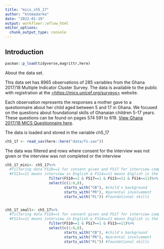 ```yaml
---
title: "mics_ch5_17"
author: "ktemadarko"
date: "2022-01-19"
output: workflowr::wflow_html
editor_options:
  chunk_output_type: console
---
```


## Introduction

```r
pacman::p_load(tidyverse,magrittr,here)
```

About the data set.

This data set has 8965 observations of 285 variables from the Ghana 2017/18 Multiple Indicator Cluster Survey.
The data is available to the public with registration at the [<https://mics.unicef.org/surveys>](https://mics.unicef.org/surveys) website.

Each observation represents the responses a mother gave to a questionnaire about her child aged between 5 and 17 in Ghana.
We focused on the questions about foundational skills of Ghanaian children 5-17 years.
These questions can be found on pages 574 591 to 619.
[View Ghana 2017/18 MICS Questionnaire here](https://mics-surveys-prod.s3.amazonaws.com/MICS6/West%20and%20Central%20Africa/Ghana/2017-2018/Survey%20findings/Ghana%202017-18%20MICS%20Survey%20Findings%20Report_English.pdf).

The data is loaded and stored in the variable ch5_17

```r
ch5_17 <- read_sav(here::here("data/fs.sav"))
```

The data was filtered and rows where consent for the interview was not given or the interview was not completed or the interview

```r
ch5_17_mini<- ch5_17%>%
  #filtering data FS10==1 for consent given and FS17 for interview completed.
  #FS13==11 means interview in English & FS14==11 means English is the native language of the responder
                    filter(FS10==1 & FS17==1 & FS13==11 & FS14==11)%>%
                    select(c(1:6,8),
                           starts_with("CB"), #child's background
                           starts_with("PR"), #parental involvement
                           starts_with("FL")) #foundational skills


ch5_17_small<- ch5_17%>%
  #filtering data FS10==1 for consent given and FS17 for interview completed.
  #FS13==11 means interview in English & FS14==11 means English is the native language of the responder
                    filter(FS10==1 & FS17==1 & FS13==11)%>%
                    select(c(1:6,8),
                           starts_with("CB"), #child's background
                           starts_with("PR"), #parental involvement
                           starts_with("FL")) #foundational skills
```
